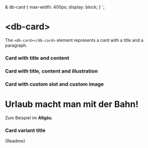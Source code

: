 

  & db-card {
    max-width: 400px;
    display: block;
  }
`;

<Meta title="01-Layout/Card/Intro" />

<h1>&lt;db-card&gt;</h1>

The `<db-card></db-card>` element represents a card with a title and a paragraph.

<StyledCard>

<h3>Card with title and content</h3>

<Canvas>
  <db-card header="Headline 1" content="Content 1"></db-card>
</Canvas>

<h3>Card with title, content and illustration</h3>

<Canvas>
  <db-card
    header="Headline 2"
    content="Content 2"
    illustration="christmas"
  ></db-card>
</Canvas>

<h3>Card with custom slot and custom image</h3>

<Canvas>
  <db-card image="./images/db_logo.svg" alt="">
    <h1>Urlaub macht man mit der Bahn!</h1>
    <p>Zum Beispiel im <strong>Allgäu</strong>.</p>
  </db-card>
</Canvas>

<h3>Card variant title</h3>

<Canvas>
  <db-card
    title="Headline 3"
    content="Lorem ipsum dolor sit amet, consetetur sadipscing elitr, sed diam nonumy eirmod tempor invidunt ut labore et dolore magna aliquyam erat, sed diam voluptua. At vero eos et accusam et justo duo dolores et ea rebum. Stet clita kasd gubergren, no sea takimata sanctus est Lorem ipsum dolor sit amet. Lorem ipsum dolor sit amet, consetetur sadipscing elitr, sed diam nonumy eirmod tempor invidunt ut labore et dolore magna aliquyam erat, sed diam voluptua. At vero eos et accusam et justo duo dolores et ea rebum. Stet clita kasd gubergren, no sea takimata sanctus est Lorem ipsum dolor sit amet."
    illustration="christmas"
    variant="title"
  ></db-card>
</Canvas>

</StyledCard>

<Markdown>{Readme}</Markdown>
